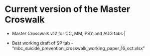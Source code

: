 
# Current version of the Master Croswalk

- Master Crosswalk v12 for CC, MM, PSY and AGG tabs |

- Best working draft of SP tab - "mbc_suicide_prevention_crosswalk_working_paper_16_oct.xlsx"

